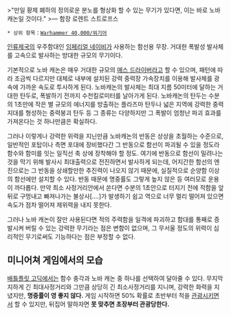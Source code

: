 {{{+1 '''Nova Cannon'''}}}

>"만일 황제 폐하의 정의로운 분노를 형상화 할 수 있는 무기가 있다면, 이는 바로 노바 캐논일 것이다."
>— 함장 로렌트 스트로프스

 * 상위 항목：[[Warhammer 40,000/워기어]]

[[인류제국]]의 우주함대인 [[임페리얼 네이비]]가 사용하는 함선용 무장. 거대한 폭발성 발사체를 고속으로 발사하는 방대한 규모의 무기이다.

기본적으로 노바 캐논은 매우 거대한 규모의 [[매스 드라이버]]라고 할 수 있으며, 패턴에 따라 조금씩 다르지만 대체로 내부에 설치된 강력 중력장 가속장치를 이용해 발사체를 광속에 가까운 속도로 투사하게 된다. 노바캐논의 발사체는 최대 지름 50미터에 달하는 거대한 탄두로, 폭발하기 전까지 수천킬로미터를 날아가게 된다. 노바캐논의 탄두는 수분의 1초만에 작은 별 규모의 에너지를 방출하는 플라즈마 탄두나 넓은 지역에 강력한 중력지대를 형성하는 중력붕괴 탄두 등 그 종류는 다양하지만 그 폭발이 엄청난 파괴 효과를 가져온다는 것 하나만큼은 확실하다.

그러나 이렇게나 강력한 위력을 지닌만큼 노바캐논의 반동은 상상을 초월하는 수준으로, 일반적인 포탑이나 측면 포대에 장비했다간 그 반동으로 함선이 파괴될 수 있을 정도라 함수와 함미를 잇는 일직선 축 상에 장착해야 할 정도. 여기에 반동으로 함선이 밀려나는 것을 막기 위해 발사시 최대출력으로 전진하면서 발사하게 되는데, 어지간한 함선의 엔진으로는 그 반동을 상쇄할만한 추진력이 나오지 않기 때문에, 실질적으로 순양함 이상의 함선에만 설치할 수 있다. 반동 때문에 명중률도 그렇게 높지 않은 등 여러모로 운용이 까다롭다. 만약 최소 사정거리안에서 쏜다면 수분의 1초안으로 터지기 전에 적함을 앞뒤로 구멍내고 빠져나가는 불상사[....]가 발생하기 쉽고 역으로 너무 멀리 떨어져 있으면 속도가 점차 떨어져 제위력을 내지 못한다.


그러나 노바 캐논이 잘만 사용된다면 적의 주력함을 일격에 파괴하고 함대를 통째로 증발시켜 버릴 수 있는 강력한 무기라는 점은 변함이 없으며, 그 무서울 정도의 위력이 심리적인 무기로써도 기능하다는 점은 부정할 수 없다.

== 미니어쳐 게임에서의 모습 ==

[[배틀플릿 고딕]]에서는 함수 충각과 노바 캐논 중 하나를 선택하여 달아줄 수 있다. 무지막지하게 긴 최대사정거리와 그만큼 상당히 긴 최소사정거리를 지니며, 강력한 화력을 지녔지만, '''명중률이 영 좋지 않다.''' 게임 시작하면 50% 확률로 초반부터 적을 [[관광]]시키면서 할 수 있지만, 뒤집어 말하자면 '''못 맞추면 초장부터 관광당한다.'''
